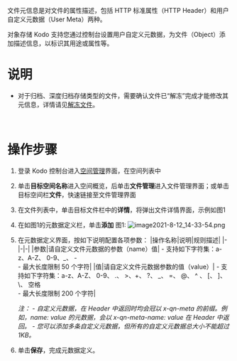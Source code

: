 文件元信息是对文件的属性描述，包括 HTTP 标准属性（HTTP Header）和用户自定义元数据（User Meta）两种。

对象存储 Kodo 支持您通过控制台设置用户自定义元数据，为文件（Object）添加描述信息，以标识其用途或属性等。
<br>


# **说明**
- 对于归档、深度归档存储类型的文件，需要确认文件已“解冻”完成才能修改其元信息，详情请见[解冻文件](/kodo/development_guidelines/8573/thaw-file-storage)。

<br>

# **操作步骤**
1. 登录 Kodo 控制台进入[空间管理](https://portal.qiniu.com/kodo/bucket)界面，在空间列表中
2. 单击**目标空间名称**进入空间概览，后单击**文件管理**进入文件管理界面；或单击目标空间栏**文件**，快速链接至文件管理界面
3. 在文件列表中，单击目标文件栏中的**详情**，将弹出文件详情界面，示例如图1
4. 在如图1的元数据定义栏，单击**添加**
图1:
![image2021-8-12_14-33-54.png](https://dn-odum9helk.qbox.me/Fkhl5-DNHiqPE4PpSTLeq30ThDqf)
5. 在元数据定义界面，按如下说明配置各项参数：
   |操作名称|说明|规则描述|
   |-|-|-|
   |参数|请自定义文件元数据的参数（name）值| - 支持如下字符集：a-z、A-Z、 0-9、_、 - <br> - 最大长度限制 50 个字符</ul>|
   |值|请自定义文件元数据参数的值（value）| - 支持如下字符集：a-z、A-Z、 0-9、 .、 >、+、 ?、 _、 =、 @、 ^ 、 [、 ]、\、 空格<br> - 最大长度限制 200 个字符|
   
   *注：*
    *- 自定义元数据，在 Header 中返回时均会冠以 x-qn-meta 的前缀。例如，name: value 的元数据，会以 x-qn-meta-name: value 在 Header 中返回。*
    *- 您可以添加多条自定义元数据，但所有的自定义元数据总大小不能超过 1KB。*


6. 单击**保存**，完成元数据定义。
